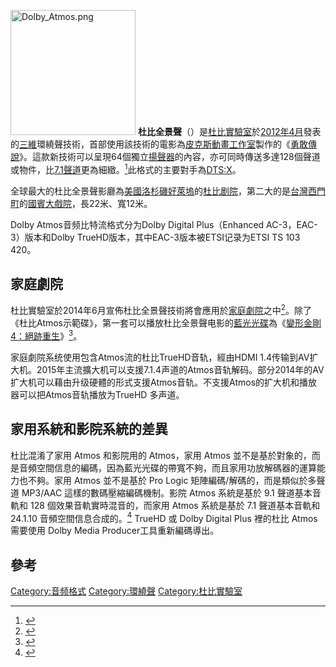 {{NoteTA
|G1=Movie
|G2=USComic
|G3=IT
|G4=Communication
}}

{{Translating|[[:en:Dolby_Atmos|Dolby Atmos]]||time=2018-08-01T08:37:54+00:00}}
[[File:Dolby_Atmos.png|200px]]
'''杜比全景聲'''（{{lang-en|'''Dolby Atmos'''}}）是[[杜比實驗室|杜比實驗室]]於[[2012年4月|2012年4月]]發表的[[三維|三維]]環繞聲技術，首部使用該技術的電影為[[皮克斯動畫工作室|皮克斯動畫工作室]]製作的《[[勇敢傳說|勇敢傳說]]》。這款新技術可以呈現64個獨立[[揚聲器|揚聲器]]的內容，亦可同時傳送多達128個聲道或物件，比[[杜比7.1環繞聲|7.1聲道]]更為細緻。<ref name="engadget">{{cite web|url=http://www.engadget.com/2012/04/26/dolby-atmos-technology-gives-new-meaning-to-surround-sound/|title=Dolby's Atmos technology gives new meaning to surround sound, death from above|publisher=[[Engadget|Engadget]]|author=Hidalgo, Jason|date=April 26, 2012|accessdate=2012-06-01|archive-date=2019-06-02|archive-url=https://web.archive.org/web/20190602201735/http://www.engadget.com/2012/04/26/dolby-atmos-technology-gives-new-meaning-to-surround-sound/|dead-url=no}}</ref>此格式的主要對手為[[DTS|DTS:X]]。

全球最大的杜比全景聲影廳為[[美國|美國]][[洛杉磯|洛杉磯]][[好萊塢|好萊塢]]的[[杜比剧院|杜比剧院]]，第二大的是[[台灣|台灣]][[西門町|西門町]]的[[國賓大戲院|國賓大戲院]]，長22米、寬12米。

Dolby Atmos音频比特流格式分为Dolby Digital Plus（Enhanced AC-3，EAC-3）版本和Dolby TrueHD版本，其中EAC-3版本被ETSI记录为ETSI TS 103 420。

==家庭劇院==
杜比實驗室於2014年6月宣佈杜比全景聲技術將會應用於[[家庭劇院|家庭劇院]]之中<ref>{{cite web|title=Dolby Atmos for home theaters: FAQ|url=http://blog.dolby.com/2014/06/dolby-atmos-home-theaters-questions-answered/|publisher=Dolby Laboratories Inc.|accessdate=2014-07-19|archive-date=2014-10-14|archive-url=https://web.archive.org/web/20141014120903/http://blog.dolby.com/2014/06/dolby-atmos-home-theaters-questions-answered/|dead-url=no}}</ref>。除了《杜比Atmos示範碟》，第一套可以播放杜比全景聲电影的[[藍光光碟|藍光光碟]]為《[[變形金剛4：絕跡重生|變形金剛4：絕跡重生]]》<ref>{{cite web|url=http://www.businesswire.com/news/home/20140908005341/en/Dolby-Atmos-Home-Blu-ray-VUDU-Transport-Entertainment|title=Press Release: Dolby Atmos Comes to the Home Via Blu-ray and VUDU to Transport Entertainment Enthusiasts Into a New Dimension of Sound|accessdate=2014-09-28|archive-date=2020-08-03|archive-url=https://web.archive.org/web/20200803060433/https://www.businesswire.com/news/home/20140908005341/en/Dolby-Atmos-Home-Blu-ray-VUDU-Transport-Entertainment|dead-url=no}}</ref>。

家庭劇院系统使用包含Atmos流的杜比TrueHD音轨，經由HDMI 1.4传输到AV扩大机。2015年主流擴大机可以支援7.1.4声道的Atmos音轨解码。部分2014年的AV扩大机可以藉由升级硬體的形式支援Atmos音轨。不支援Atmos的扩大机和播放器可以把Atmos音轨播放为TrueHD 多声道。

==家用系統和影院系統的差異==
杜比混淆了家用 Atmos 和影院用的 Atmos，家用 Atmos 並不是基於對象的，而是音頻空間信息的編碼，因為藍光光碟的帶寬不夠，而且家用功放解碼器的運算能力也不夠。家用 Atmos 並不是基於 Pro Logic 矩陣編碼/解碼的，而是類似於多聲道 MP3/AAC 這樣的數碼壓縮編碼機制。影院 Atmos 系統是基於 9.1 聲道基本音軌和 128 個效果音軌實時混音的，而家用 Atmos 系統是基於 7.1 聲道基本音軌和 24.1.10 音頻空間信息合成的。<ref>{{Cite web |url=http://www.dolby.com/us/en/technologies/dolby-atmos/dolby-atmos-for-the-home-theater.pdf |title=存档副本 |access-date=2015-03-18 |archive-date=2019-05-17 |archive-url=https://web.archive.org/web/20190517090026/https://www.dolby.com/us/en/technologies/dolby-atmos/dolby-atmos-for-the-home-theater.pdf |dead-url=no }}</ref> TrueHD 或 Dolby Digital Plus 裡的杜比 Atmos需要使用 Dolby Media Producer工具重新編碼導出。

==參考==
{{reflist}}

[[Category:音频格式|Category:音频格式]]
[[Category:環繞聲|Category:環繞聲]]
[[Category:杜比實驗室|Category:杜比實驗室]]
